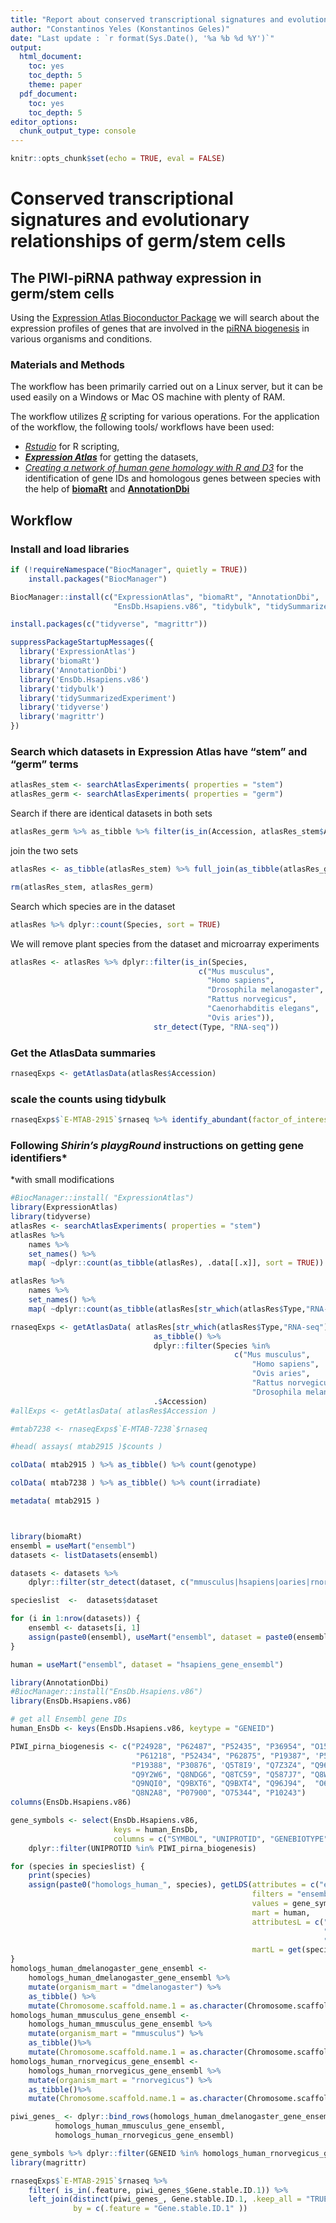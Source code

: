 ```yaml
---
title: "Report about conserved transcriptional signatures and evolutionary relationships of germ/stem cells in the PIWI-piRNA pathway"
author: "Constantinos Yeles (Konstantinos Geles)"
date: "Last update : `r format(Sys.Date(), '%a %b %d %Y')`"
output:
  html_document:
    toc: yes
    toc_depth: 5
    theme: paper 
  pdf_document:
    toc: yes
    toc_depth: 5
editor_options:
  chunk_output_type: console
---
```


```r
knitr::opts_chunk$set(echo = TRUE, eval = FALSE)
```

# Conserved transcriptional signatures and evolutionary relationships of germ/stem cells
## The PIWI-piRNA pathway expression in germ/stem cells

Using the [Expression Atlas Bioconductor Package](https://www.bioconductor.org/packages/release/bioc/html/ExpressionAtlas.html) we will 
search about the expression profiles of genes that are involved in the [piRNA biogenesis](https://reactome.org/PathwayBrowser/#/R-HSA-75944&SEL=R-HSA-163316&PATH=R-HSA-74160) in various organisms and conditions.

### Materials and Methods
The workflow has been primarily carried out on a Linux server, 
but it can be used easily on a Windows or Mac OS machine with plenty of RAM.

The workflow utilizes _[R](https://www.r-project.org/)_ scripting for various operations.
For the application of the workflow, the following tools/ workflows have been used:

*  _[Rstudio](https://rstudio.com/)_ for R scripting,
*  _**[Expression Atlas](https://www.bioconductor.org/packages/release/bioc/html/ExpressionAtlas.html)**_ for getting the datasets,
*  _[Creating a network of human gene homology with R and D3](https://shiring.github.io/genome/2016/12/11/homologous_genes_post)_ for the identification of gene IDs and homologous genes between species with the help of  **[biomaRt](https://bioconductor.org/packages/release/bioc/html/biomaRt.html)** and **[AnnotationDbi](https://bioconductor.org/packages/release/bioc/html/AnnotationDbi.html)**

## Workflow  

### Install and load libraries  

```r
if (!requireNamespace("BiocManager", quietly = TRUE))
    install.packages("BiocManager")

BiocManager::install(c("ExpressionAtlas", "biomaRt", "AnnotationDbi", 
                       "EnsDb.Hsapiens.v86", "tidybulk", "tidySummarizedExperiment"))

install.packages(c("tidyverse", "magrittr"))

suppressPackageStartupMessages({
  library('ExpressionAtlas')
  library('biomaRt')
  library('AnnotationDbi')
  library('EnsDb.Hsapiens.v86')
  library('tidybulk')
  library('tidySummarizedExperiment')
  library('tidyverse')
  library('magrittr')
})
```

### Search which datasets in Expression Atlas have "stem" and "germ" terms
```r
atlasRes_stem <- searchAtlasExperiments( properties = "stem")
atlasRes_germ <- searchAtlasExperiments( properties = "germ")
```

Search if there are identical datasets in both sets 
```r
atlasRes_germ %>% as_tibble %>% filter(is_in(Accession, atlasRes_stem$Accession))
```

join the two sets
```r
atlasRes <- as_tibble(atlasRes_stem) %>% full_join(as_tibble(atlasRes_germ))

rm(atlasRes_stem, atlasRes_germ)
```

Search which species are in the dataset
```r
atlasRes %>% dplyr::count(Species, sort = TRUE) 
```

We will remove plant species from the dataset and microarray experiments
```r
atlasRes <- atlasRes %>% dplyr::filter(is_in(Species, 
                                          c("Mus musculus",
                                            "Homo sapiens",
                                            "Drosophila melanogaster",
                                            "Rattus norvegicus",
                                            "Caenorhabditis elegans",
                                            "Ovis aries")),
                                str_detect(Type, "RNA-seq"))
```

### Get the AtlasData summaries
```r
rnaseqExps <- getAtlasData(atlasRes$Accession)
```

### scale the counts using tidybulk
```r
rnaseqExps$`E-MTAB-2915`$rnaseq %>% identify_abundant(factor_of_interest = AtlasAssayGroup) %>% scale_abundance()
```


### Following _**Shirin's playgRound**_ instructions on getting gene identifiers*
*with small modifications 
```r


#BiocManager::install( "ExpressionAtlas")
library(ExpressionAtlas)
library(tidyverse)
atlasRes <- searchAtlasExperiments( properties = "stem")
atlasRes %>% 
    names %>%  
    set_names() %>% 
    map( ~dplyr::count(as_tibble(atlasRes), .data[[.x]], sort = TRUE))

atlasRes %>% 
    names %>%  
    set_names() %>% 
    map( ~dplyr::count(as_tibble(atlasRes[str_which(atlasRes$Type,"RNA-seq"), ]), .data[[.x]], sort = TRUE))

rnaseqExps <- getAtlasData( atlasRes[str_which(atlasRes$Type,"RNA-seq"), ] %>% 
                                as_tibble() %>% 
                                dplyr::filter(Species %in% 
                                                  c("Mus musculus",
                                                      "Homo sapiens",
                                                      "Ovis aries",
                                                      "Rattus norvegicus", 
                                                      "Drosophila melanogaster")) %>% 
                                .$Accession)
#allExps <- getAtlasData( atlasRes$Accession )

#mtab7238 <- rnaseqExps$`E-MTAB-7238`$rnaseq

#head( assays( mtab2915 )$counts )

colData( mtab2915 ) %>% as_tibble() %>% count(genotype)

colData( mtab7238 ) %>% as_tibble() %>% count(irradiate)

metadata( mtab2915 )



library(biomaRt)
ensembl = useMart("ensembl")
datasets <- listDatasets(ensembl)

datasets <- datasets %>%  
    dplyr::filter(str_detect(dataset, c("mmusculus|hsapiens|oaries|rnorvegicus|melanogaster"))) 

specieslist  <-  datasets$dataset

for (i in 1:nrow(datasets)) {
    ensembl <- datasets[i, 1]
    assign(paste0(ensembl), useMart("ensembl", dataset = paste0(ensembl)))
}

human = useMart("ensembl", dataset = "hsapiens_gene_ensembl")

library(AnnotationDbi)
#BiocManager::install("EnsDb.Hsapiens.v86")
library(EnsDb.Hsapiens.v86)

# get all Ensembl gene IDs
human_EnsDb <- keys(EnsDb.Hsapiens.v86, keytype = "GENEID")

PIWI_pirna_biogenesis <- c("P24928", "P62487", "P52435", "P36954", "O15514",
                            "P61218", "P52434", "P62875", "P19387", 'P53803',	
                           "P19388", "P30876", 'Q5T8I9', "Q7Z3Z4", "Q96JY0",
                           "Q9Y2W6", "Q8NDG6", "Q8TC59", "Q587J7", "Q8WWH4",
                           "Q9NQI0", "Q9BXT6", "Q9BXT4", "Q96J94",  "O60522", 
                           "Q8N2A8", "P07900", "O75344", "P10243")
columns(EnsDb.Hsapiens.v86)

gene_symbols <- select(EnsDb.Hsapiens.v86, 
                       keys = human_EnsDb, 
                       columns = c("SYMBOL", "UNIPROTID", "GENEBIOTYPE")) %>% 
    dplyr::filter(UNIPROTID %in% PIWI_pirna_biogenesis)

for (species in specieslist) {
    print(species)
    assign(paste0("homologs_human_", species), getLDS(attributes = c("ensembl_gene_id", "chromosome_name"), 
                                                      filters = "ensembl_gene_id", 
                                                      values = gene_symbols$GENEID, 
                                                      mart = human, 
                                                      attributesL = c("ensembl_gene_id", 
                                                                      "chromosome_name", 
                                                                      "external_gene_name"), 
                                                      martL = get(species)))
}
homologs_human_dmelanogaster_gene_ensembl <- 
    homologs_human_dmelanogaster_gene_ensembl %>% 
    mutate(organism_mart = "dmelanogaster") %>% 
    as_tibble() %>% 
    mutate(Chromosome.scaffold.name.1 = as.character(Chromosome.scaffold.name.1))
homologs_human_mmusculus_gene_ensembl <- 
    homologs_human_mmusculus_gene_ensembl %>%
    mutate(organism_mart = "mmusculus") %>% 
    as_tibble()%>% 
    mutate(Chromosome.scaffold.name.1 = as.character(Chromosome.scaffold.name.1))
homologs_human_rnorvegicus_gene_ensembl <- 
    homologs_human_rnorvegicus_gene_ensembl %>% 
    mutate(organism_mart = "rnorvegicus") %>% 
    as_tibble()%>% 
    mutate(Chromosome.scaffold.name.1 = as.character(Chromosome.scaffold.name.1))

piwi_genes_ <- dplyr::bind_rows(homologs_human_dmelanogaster_gene_ensembl,
          homologs_human_mmusculus_gene_ensembl,
          homologs_human_rnorvegicus_gene_ensembl)

gene_symbols %>% dplyr::filter(GENEID %in% homologs_human_rnorvegicus_gene_ensembl$Gene.stable.ID) 
library(magrittr)

rnaseqExps$`E-MTAB-2915`$rnaseq %>% 
    filter( is_in(.feature, piwi_genes_$Gene.stable.ID.1)) %>% 
    left_join(distinct(piwi_genes_, Gene.stable.ID.1, .keep_all = "TRUE"),
              by = c(.feature = "Gene.stable.ID.1" ))
    
```



